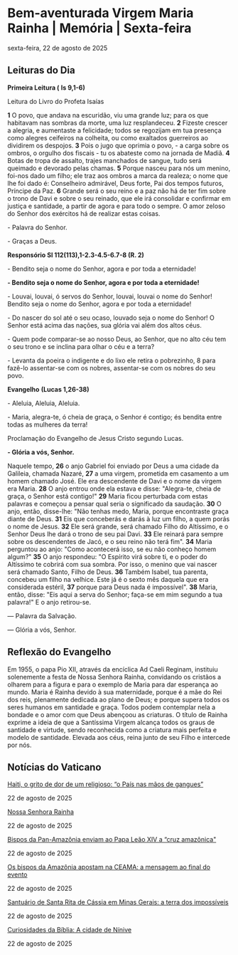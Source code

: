 
# Bem-aventurada Virgem Maria Rainha | Memória | Sexta-feira

sexta-feira, 22 de agosto de 2025

## Leituras do Dia

**Primeira Leitura (** **Is 9,1-6)**

Leitura do Livro do Profeta Isaías

**1** O povo, que andava na escuridão, viu uma grande luz; para os que habitavam nas sombras da morte, uma luz resplandeceu. **2** Fizeste crescer a alegria, e aumentaste a felicidade; todos se regozijam em tua presença como alegres ceifeiros na colheita, ou como exaltados guerreiros ao dividirem os despojos. **3** Pois o jugo que oprimia o povo, - a carga sobre os ombros, o orgulho dos fiscais - tu os abateste como na jornada de Madiã. **4** Botas de tropa de assalto, trajes manchados de sangue, tudo será queimado e devorado pelas chamas. **5** Porque nasceu para nós um menino, foi-nos dado um filho; ele traz aos ombros a marca da realeza; o nome que lhe foi dado é: Conselheiro admirável, Deus forte, Pai dos tempos futuros, Príncipe da Paz. **6** Grande será o seu reino e a paz não há de ter fim sobre o trono de Davi e sobre o seu reinado, que ele irá consolidar e confirmar em justiça e santidade, a partir de agora e para todo o sempre. O amor zeloso do Senhor dos exércitos há de realizar estas coisas. 

\- Palavra do Senhor.

\- Graças a Deus.

**Responsório Sl 112(113),1-2.3-4.5-6.7-8 (R. 2)**

\- Bendito seja o nome do Senhor, agora e por toda a eternidade!

**\- Bendito seja o nome do Senhor, agora e por toda a eternidade!**

\- Louvai, louvai, ó servos do Senhor, louvai, louvai o nome do Senhor! Bendito seja o nome do Senhor, agora e por toda a eternidade! 

\- Do nascer do sol até o seu ocaso, louvado seja o nome do Senhor! O Senhor está acima das nações, sua glória vai além dos altos céus. 

\- Quem pode comparar-se ao nosso Deus, ao Senhor, que no alto céu tem o seu trono e se inclina para olhar o céu e a terra? 

\- Levanta da poeira o indigente e do lixo ele retira o pobrezinho, 8 para fazê-lo assentar-se com os nobres, assentar-se com os nobres do seu povo.

**Evangelho** **(Lucas 1,26-38)**

\- Aleluia, Aleluia, Aleluia.

\- Maria, alegra-te, ó cheia de graça, o Senhor é contigo; és bendita entre todas as mulheres da terra!

Proclamação do Evangelho de Jesus Cristo segundo Lucas.

**\- Glória a vós, Senhor.**

Naquele tempo, **26** o anjo Gabriel foi enviado por Deus a uma cidade da Galileia, chamada Nazaré, **27** a uma virgem, prometida em casamento a um homem chamado José. Ele era descendente de Davi e o nome da virgem era Maria. **28** O anjo entrou onde ela estava e disse: "Alegra-te, cheia de graça, o Senhor está contigo!" **29** Maria ficou perturbada com estas palavras e começou a pensar qual seria o significado da saudação. **30** O anjo, então, disse-lhe: "Não tenhas medo, Maria, porque encontraste graça diante de Deus. **31** Eis que conceberás e darás à luz um filho, a quem porás o nome de Jesus. **32** Ele será grande, será chamado Filho do Altíssimo, e o Senhor Deus lhe dará o trono de seu pai Davi. **33** Ele reinará para sempre sobre os descendentes de Jacó, e o seu reino não terá fim". **34** Maria perguntou ao anjo: "Como acontecerá isso, se eu não conheço homem algum?" **35** O anjo respondeu: "O Espírito virá sobre ti, e o poder do Altíssimo te cobrirá com sua sombra. Por isso, o menino que vai nascer será chamado Santo, Filho de Deus. **36** Também Isabel, tua parenta, concebeu um filho na velhice. Este já é o sexto mês daquela que era considerada estéril, **37** porque para Deus nada é impossível". **38** Maria, então, disse: "Eis aqui a serva do Senhor; faça-se em mim segundo a tua palavra!" E o anjo retirou-se. 

 — Palavra da Salvação.

 — Glória a vós, Senhor.

## Reflexão do Evangelho

 Em 1955, o papa Pio XII, através da encíclica Ad Caeli Reginam, instituiu solenemente a festa de Nossa Senhora Rainha, convidando os cristãos a olharem para a figura e para o exemplo de Maria para dar esperança ao mundo. Maria é Rainha devido à sua maternidade, porque é a mãe do Rei dos reis, plenamente dedicada ao plano de Deus; e porque supera todos os seres humanos em santidade e graça. Todos podem contemplar nela a bondade e o amor com que Deus abençoou as criaturas. O título de Rainha exprime a ideia de que a Santíssima Virgem alcança todos os graus de santidade e virtude, sendo reconhecida como a criatura mais perfeita e modelo de santidade. Elevada aos céus, reina junto de seu Filho e intercede por nós.

## Notícias do Vaticano

[Haiti, o grito de dor de um religioso: “o País nas mãos de gangues”](https://www.vaticannews.va/pt/igreja/news/2025-08/haiti-grito-dor-religioso-pais-desordem-igreja-gnagues.html) 

22 de agosto de 2025

[Nossa Senhora Rainha](https://www.vaticannews.va/pt/igreja/news/2025-08/nossa-senhora-rainha-tempesta.html) 

22 de agosto de 2025

[Bispos da Pan-Amazônia enviam ao Papa Leão XIV a “cruz amazônica"](https://www.vaticannews.va/pt/igreja/news/2025-08/bispos-pan-amazonia-enviam-papa-leao-xiv-cruz-amazonica.html) 

22 de agosto de 2025

[Os bispos da Amazônia apostam na CEAMA: a mensagem ao final do evento](https://www.vaticannews.va/pt/igreja/news/2025-08/bispos-amazonia-apostam-ceama-mensagem-final.html) 

22 de agosto de 2025

[Santuário de Santa Rita de Cássia em Minas Gerais: a terra dos impossíveis](https://www.vaticannews.va/pt/igreja/news/2025-08/santuario-santa-rita-cassia-minas-gerais.html) 

22 de agosto de 2025

[Curiosidades da Bíblia: A cidade de Nínive](https://www.vaticannews.va/pt/igreja/news/2025-08/curiosidades-biblia-cidade-ninive.html) 

22 de agosto de 2025